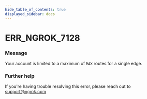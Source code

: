 ```yaml
---
hide_table_of_contents: true
displayed_sidebar: docs
---
```



# ERR_NGROK_7128

### Message

Your account is limited to a maximum of `MAX` routes for a single edge.

### Further help

If you're having trouble resolving this error, please reach out to [support@ngrok.com](mailto:support@ngrok.com?subject=Help%20with%20ERR_NGROK_7128)

<ErrorDetails error="err_ngrok_7128" />
